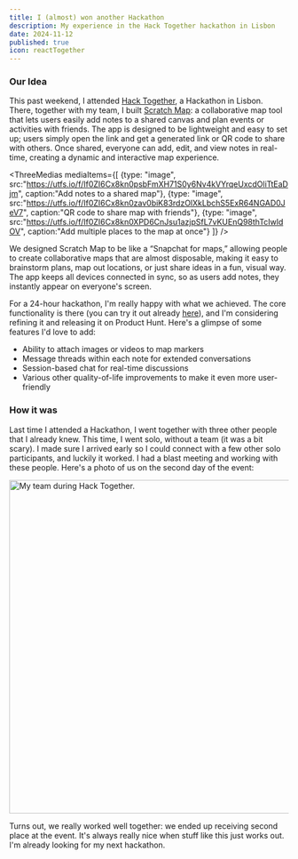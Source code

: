 ```yaml
---
title: I (almost) won another Hackathon
description: My experience in the Hack Together hackathon in Lisbon
date: 2024-11-12
published: true
icon: reactTogether
---
```


### Our Idea

This past weekend, I attended <a className="link" href="https://reacttogether.dev/" target="_blank">Hack Together</a>, a Hackathon in Lisbon. There, together with my team, I built <a className="link" href="https://scratch-map.pages.dev/" target="_blank">Scratch Map</a>: a collaborative map tool that lets users easily add notes to a shared canvas and plan events or activities with friends. The app is designed to be lightweight and easy to set up; users simply open the link and get a generated link or QR code to share with others. Once shared, everyone can add, edit, and view notes in real-time, creating a dynamic and interactive map experience.

<ThreeMedias 
    mediaItems={[ 
        {type: "image", src:"https://utfs.io/f/If0ZI6Cx8kn0psbFmXH71S0y6Nv4kVYrqeUxcdOliTtEaDjm", caption:"Add notes to a shared map"}, 
        {type: "image", src:"https://utfs.io/f/If0ZI6Cx8kn0zav0biK83rdzOlXkLbchS5ExR64NGAD0JeV7", caption:"QR code to share map with friends"}, 
        {type: "image", src:"https://utfs.io/f/If0ZI6Cx8kn0XPD6CnJsu1azjpSfL7vKUEnQ98thTcIwldOV", caption:"Add multiple places to the map at once"} 
    ]}
/>

We designed Scratch Map to be like a “Snapchat for maps,” allowing people to create collaborative maps that are almost disposable, making it easy to brainstorm plans, map out locations, or just share ideas in a fun, visual way. The app keeps all devices connected in sync, so as users add notes, they instantly appear on everyone&#39;s screen.

For a 24-hour hackathon, I&#39;m really happy with what we achieved. The core functionality is there &#40;you can try it out already <a className="link" href="https://scratch-map.pages.dev/" target="_blank">here</a>&#41;, and I&#39;m considering refining it and releasing it on Product Hunt. Here&#39;s a glimpse of some features I&#39;d love to add:

- Ability to attach images or videos to map markers
- Message threads within each note for extended conversations
- Session-based chat for real-time discussions
- Various other quality-of-life improvements to make it even more user-friendly

### How it was

Last time I attended a Hackathon, I went together with three other people that I already knew. This time, I went solo, without a team &#40;it was a bit scary&#41;. I made sure I arrived early so I could connect with a few other solo participants, and luckily it worked. I had a blast meeting and working with these people. Here&#39;s a photo of us on the second day of the event:

<div className="flex justify-center">
    <img className="border-2 border-border rounded-md" src="https://utfs.io/f/If0ZI6Cx8kn06y4qCcAgQPnWGmOsouMCVdtkYDILrq9z87xN" width="600" alt="My team during Hack Together." />
</div>

Turns out, we really worked well together: we ended up receiving second place at the event. It&#39;s always really nice when stuff like this just works out. I&#39;m already looking for my next hackathon.
